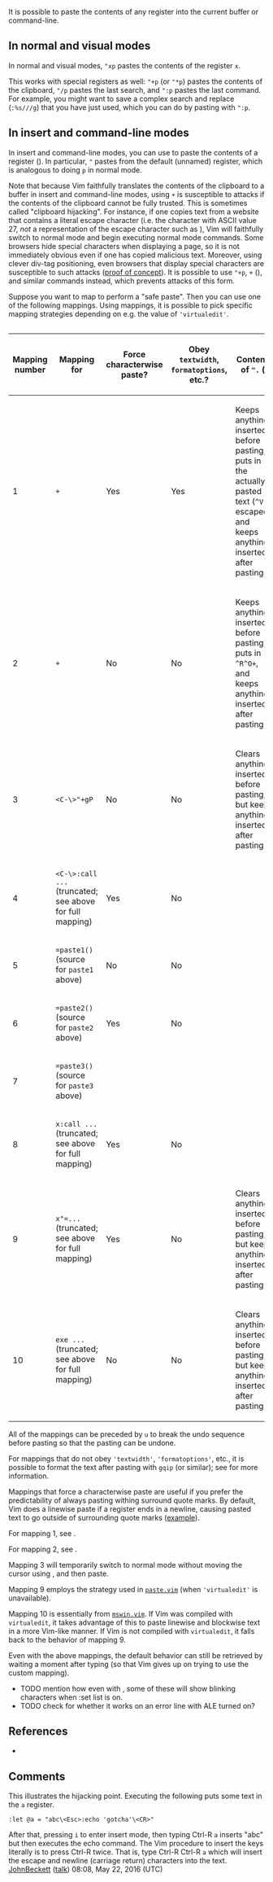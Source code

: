 {{TipImported
|id=1303
|previous=1302
|next=1304
|created=2006
|complexity=basic
|author=Mark Woodward
|version=5.7
|rating=15/11
|category1=
|category2=
}}

It is possible to paste the contents of any register into the current buffer or command-line.

==In normal and visual modes==

In normal and visual modes, <code>"xp</code> pastes the contents of the register <code>x</code>.

This works with special registers as well: <code>"+p</code> (or <code>"*p</code>) pastes the contents of the clipboard, <code>"/p</code> pastes the last search, and <code>":p</code> pastes the last command. For example, you might want to save a complex search and replace (<code>:%s///g</code>) that you have just used, which you can do by pasting with <code>":p</code>.

==In insert and command-line modes==

In insert and command-line modes, you can use <code><C-R></code> to paste the contents of a register ({{help|i_CTRL-R}}). In particular, <code><C-R>"</code> pastes from the default (unnamed) register, which is analogous to doing <code>p</code> in normal mode.

Note that because Vim faithfully translates the contents of the clipboard to a buffer in insert and command-line modes, using <code><C-R>+</code> is susceptible to attacks if the contents of the clipboard cannot be fully trusted. This is sometimes called "clipboard hijacking". For instance, if one copies text from a website that contains a literal escape character (i.e. the character with ASCII value 27, ''not'' a representation of the escape character such as <code><Esc></code>), Vim will faithfully switch to normal mode and begin executing normal mode commands. Some browsers hide special characters when displaying a page, so it is not immediately obvious even if one has copied malicious text. Moreover, using clever div-tag positioning, even browsers that display special characters are susceptible to such attacks ([http://thejh.net/misc/website-terminal-copy-paste proof of concept]). It is possible to use <code><C-O>"+p</code>, <code><C-R><C-R>+</code> ({{help|i_CTRL-R_CTRL-R}}), and similar commands instead, which prevents attacks of this form.

Suppose you want to map <code><C-V></code> to perform a "safe paste". Then you can use one of the following mappings. Using <code><expr></code> mappings, it is possible to pick specific mapping strategies depending on e.g. the value of <code>'virtualedit'</code>.

<pre>
</pre>

{| class="wikitable"
! Mapping number !! Mapping for <code><C-V></code> !! Force characterwise paste? !! Obey <code>textwidth</code>, <code>formatoptions</code>, etc.? !! Contents of <code>".</code> ({{help|quote.}}) !! Mungs null bytes? !! Works with non-empty <code>'virtualedit'</code>?
|-
| 1
| <code><C-R><C-R>+</code>
| Yes
| Yes
| Keeps anything inserted before pasting, puts in the actually pasted text (<code>^V</code>-escaped), and keeps anything inserted after pasting
| No
| Yes
|-
| 2
| <code><C-R><C-O>+</code>
| No
| No
| Keeps anything inserted before pasting, puts in <code>^R^O+</code>, and keeps anything inserted after pasting
| No
| No; fails on <code>:set ve=insert</code> when pasting beyond the line
|-
| 3
| <code><C-\><C-O>"+gP</code>
| No
| No
| Clears anything inserted before pasting, but keeps anything inserted after pasting
| No
| No; fails on <code>:set ve=insert</code> when pasting beyond the line
|-
| 4
| <code><C-\><C-O>:<C-U>call ...</code> (truncated; see above for full mapping)
| Yes
| No
|
| No
| No; fails on <code>:set ve=insert</code> when pasting beyond the line
|-
| 5
| <code><C-R>=<SID>paste1()<CR></code> (source for <code>paste1</code> above)
| No
| No
|
|
| No
|-
| 6
| <code><C-R>=<SID>paste2()<CR></code> (source for <code>paste2</code> above)
| Yes
| No
|
| No
| No
|-
| 7
| <code><C-R><C-O>=<SID>paste3()<CR></code> (source for <code>paste3</code> above)
|
|
|
|-
| 8
| <code>x<Esc>:<C-U>call ...</code> (truncated; see above for full mapping)
| Yes
| No
|
| No
| Yes
|-
| 9
| <code>x<Esc>"=...</code> (truncated; see above for full mapping)
| Yes
| No
| Clears anything inserted before pasting, but keeps anything inserted after pasting
| Yes
|-
| 10
| <code>exe ...</code> (truncated; see above for full mapping)
| No
| No
| Clears anything inserted before pasting, but keeps anything inserted after pasting
| No
| Yes
|}

All of the mappings can be preceded by <code><C-G>u</code> to break the undo sequence before pasting so that the pasting can be undone.

For mappings that do not obey <code>'textwidth'</code>, <code>'formatoptions'</code>, etc., it is possible to format the text after pasting with <code>gqip</code> (or similar); see {{help|gq}} for more information.

Mappings that force a characterwise paste are useful if you prefer the predictability of always pasting withing surround quote marks. By default, Vim does a linewise paste if a register ends in a newline, causing pasted text to go outside of surrounding quote marks ([https://github.com/riceissa/vim-pasteurize/blob/242ebee3eca6587f8d2ebcf2b6492e5bbc029b0f/doc/pasteurize.txt#L42-L73 example]).

For mapping 1, see {{help|i_CTRL-R_CTRL-R}}.

For mapping 2, see {{help|i_CTRL-R_CTRL-O}}.

Mapping 3 will temporarily switch to normal mode without moving the cursor using {{help|i_CTRL-\_CTRL-O}}, and then paste.

Mapping 9 employs the strategy used in [https://github.com/vim/vim/blob/8aba95097305b77d56adce507793e331e895a601/runtime/autoload/paste.vim#L32-L34 <code>paste.vim</code>] (when <code>'virtualedit'</code> is unavailable).

Mapping 10 is essentially from [https://github.com/vim/vim/blob/6c35beaa11d38fc0c37a3d209295772313b12003/runtime/mswin.vim#L47 <code>mswin.vim</code>]. If Vim was compiled with <code>virtualedit</code>, it takes advantage of this to paste linewise and blockwise text in a more Vim-like manner. If Vim is not compiled with <code>virtualedit</code>, it falls back to the behavior of mapping 9.

Even with the above mappings, the default behavior can still be retrieved by waiting a moment after typing <code><C-R></code> (so that Vim gives up on trying to use the custom mapping).

* TODO mention how even with <silent>, some of these will show blinking characters when :set list is on.
* TODO check for whether it works on an error line with ALE turned on?

==References==
*{{help|c_CTRL-R}}

==Comments==
This illustrates the hijacking point. Executing the following puts some text in the <code>a</code> register.
<pre>
:let @a = "abc\<Esc>:echo 'gotcha'\<CR>"
</pre>
After that, pressing <code>i</code> to enter insert mode, then typing Ctrl-R <code>a</code> inserts "abc" but then executes the echo command. The Vim procedure to insert the keys literally is to press Ctrl-R twice. That is, type Ctrl-R Ctrl-R <code>a</code> which will insert the escape and newline (carriage return) characters into the text. {{help|i_CTRL-R_CTRL-R}} [[User:JohnBeckett|JohnBeckett]] ([[User talk:JohnBeckett|talk]]) 08:08, May 22, 2016 (UTC)
